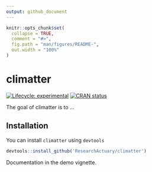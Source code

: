 ```yaml
---
output: github_document
---
```


<!-- README.md is generated from README.Rmd. Please edit that file -->

```r
knitr::opts_chunk$set(
  collapse = TRUE,
  comment = "#>",
  fig.path = "man/figures/README-",
  out.width = "100%"
)
```

# climatter

<!-- badges: start -->
[![Lifecycle: experimental](https://img.shields.io/badge/lifecycle-experimental-orange.svg)](https://www.tidyverse.org/lifecycle/#experimental)
[![CRAN status](https://www.r-pkg.org/badges/version/climatter)](https://CRAN.R-project.org/package=climatter)
<!-- badges: end -->

The goal of climatter is to ...

## Installation

<!-- You can install the released version of climatter from [CRAN](https://CRAN.R-project.org) with: -->

<!-- ``` r -->
<!-- install.packages("climatter") -->
<!-- ``` -->

You can install `climatter` using `devtools`

```r
devtools::install_github('ResearchActuary/climatter')
```

Documentation in the demo vignette.
